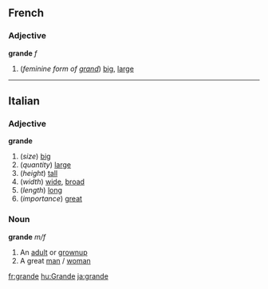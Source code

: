 ==French==
===Adjective===
'''grande''' ''f''
# (''feminine form of [[grand]]'') [[big]], [[large]]

----

==Italian==
===Adjective===
'''grande'''
# (''size'') [[big]]
# (''quantity'') [[large]]
# (''height'') [[tall]]
# (''width'') [[wide]], [[broad]]
# (''length'') [[long]]
# (''importance'') [[great]]

===Noun===
'''grande''' ''m/f''
# An [[adult]] or [[grownup]]
# A great [[man]] / [[woman]]

[[fr:grande]]
[[hu:Grande]]
[[ja:grande]]